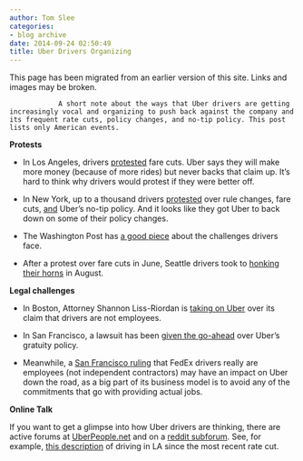 ```yaml
---
author: Tom Slee
categories:
- blog archive
date: 2014-09-24 02:50:49
title: Uber Drivers Organizing
---
```


::: {.callout-note}

This page has been migrated from an earlier version of this site. 
Links and images may be broken.

:::



				A short note about the ways that Uber drivers are getting increasingly vocal and organizing to push back against the company and its frequent rate cuts, policy changes, and no-tip policy. This post lists only American events.

**Protests**



	
  * In Los Angeles, drivers [protested](http://losangeles.cbslocal.com/2014/09/02/uber-defends-slashing-drivers-rates-amid-la-protest/) fare cuts. Uber says they will make more money (because of more rides) but never backs that claim up. It's hard to think why drivers would protest if they were better off.

	
  * In New York, up to a thousand drivers [protested](http://www.slate.com/blogs/moneybox/2014/09/12/uber_drivers_strike_they_protested_cheap_uberx_fares_uber_backed_down.html) over rule changes, fare cuts, [and](http://www.businessinsider.com/ubers-drivers-say-they-dont-get-any-tip-money-from-all-inclusive-fares-2014-9) Uber's no-tip policy. And it looks like they got Uber to back down on some of their policy changes.

	
  * The Washington Post has [a good piece](http://www.washingtonpost.com/local/trafficandcommuting/some-uber-drivers-say-companys-promise-of-big-pay-day-doesnt-match-reality/2014/09/06/17f5d82c-224a-11e4-958c-268a320a60ce_story.html) about the challenges drivers face.

	
  * After a protest over fare cuts in June, Seattle drivers took to [honking their horns](http://slog.thestranger.com/slog/archives/2014/08/29/uber-drivers-honking-their-horns-in-downtown-seattle-to-protest-pay-cut) in August.


**Legal challenges**



	
  * In Boston, Attorney Shannon Liss-Riordan is [taking on Uber](http://www.bostonmagazine.com/news/blog/2014/06/26/labor-lawyer-files-lawsuit-uber-unfair-practices/) over its claim that drivers are not employees.

	
  * In San Francisco, a lawsuit has been [given the go-ahead](http://www.cnet.com/news/are-ubers-gratuity-fees-misleading-judge-says-let-court-decide/) over Uber's gratuity policy.

	
  * Meanwhile, a [San Francisco ruling](http://www.bizjournals.com/sanfrancisco/blog/techflash/2014/08/independent-contractor-ruling-fedex-uber-lyft.html) that FedEx drivers really are employees (not independent contractors) may have an impact on Uber down the road, as a big part of its business model is to avoid any of the commitments that go with providing actual jobs.


**Online Talk**

If you want to get a glimpse into how Uber drivers are thinking, there are active forums at [UberPeople.net](http://uberpeople.net) and on a [reddit subforum](http://www.reddit.com/r/uberdrivers/). See, for example, [this description](http://uberpeople.net/threads/driving-in-la-since-the-latest-pay-cut.2388/) of driving in LA since the most recent rate cut.		
